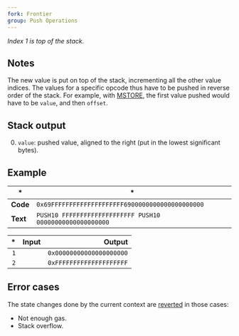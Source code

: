 ```yaml
---
fork: Frontier
group: Push Operations
---
```


*Index 1 is top of the stack.*

## Notes

The new value is put on top of the stack, incrementing all the other value indices. The values for a specific opcode thus have to be pushed in reverse order of the stack. For example, with [MSTORE](/#52), the first value pushed would have to be `value`, and then `offset`.

## Stack output

0. `value`: pushed value, aligned to the right (put in the lowest significant bytes).

## Example

| * | * |
|---|---|
| **Code** | `0x69FFFFFFFFFFFFFFFFFFFF6900000000000000000000` |
| **Text** | `PUSH10 FFFFFFFFFFFFFFFFFFFF PUSH10 00000000000000000000` |

| * | Input | Output |
|--:|------:|-------:|
| `1` | | `0x00000000000000000000` |
| `2` | | `0xFFFFFFFFFFFFFFFFFFFF` |

## Error cases

The state changes done by the current context are [reverted](#FD) in those cases:
- Not enough gas.
- Stack overflow.
